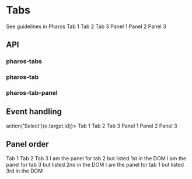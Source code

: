 

<Meta title="Components/Tabs" />

# Tabs

<PharosLink href="https://pharos.jstor.org/components/tabs" target="_blank">
  See guidelines in Pharos
</PharosLink>

<Canvas withToolbar>
  <Story name="Base">
    <PharosTabs>
      <PharosTab id="tab-1" data-panel-id="panel-1">
        Tab 1
      </PharosTab>
      <PharosTab id="tab-2" data-panel-id="panel-2">
        Tab 2
      </PharosTab>
      <PharosTab id="tab-3" data-panel-id="panel-3">
        Tab 3
      </PharosTab>
      <PharosTabPanel id="panel-1" slot="panel">
        Panel 1
      </PharosTabPanel>
      <PharosTabPanel id="panel-2" slot="panel">
        Panel 2
      </PharosTabPanel>
      <PharosTabPanel id="panel-3" slot="panel">
        Panel 3
      </PharosTabPanel>
    </PharosTabs>
  </Story>
</Canvas>

## API

### pharos-tabs

<ArgsTable of={PharosTabs} />

### pharos-tab

<ArgsTable of={PharosTab} />

### pharos-tab-panel

<ArgsTable of={PharosTabPanel} />

## Event handling

<Canvas withToolbar>
  <Story name="Events">
    <PharosTabs onPharos-Tab-Selected={(e) => action('Select')(e.target.id)}>
      <PharosTab id="tab-1" data-panel-id="panel-1">
        Tab 1
      </PharosTab>
      <PharosTab id="tab-2" data-panel-id="panel-2">
        Tab 2
      </PharosTab>
      <PharosTab id="tab-3" data-panel-id="panel-3" selected>
        Tab 3
      </PharosTab>
      <PharosTabPanel id="panel-1" slot="panel">
        Panel 1
      </PharosTabPanel>
      <PharosTabPanel id="panel-2" slot="panel">
        Panel 2
      </PharosTabPanel>
      <PharosTabPanel id="panel-3" slot="panel">
        Panel 3
      </PharosTabPanel>
    </PharosTabs>
  </Story>
</Canvas>

## Panel order

<Canvas withToolbar>
  <Story name="Panel Order">
    <PharosTabs>
      <PharosTab id="tab-1" data-panel-id="panel-1">
        Tab 1
      </PharosTab>
      <PharosTab id="tab-2" data-panel-id="panel-2">
        Tab 2
      </PharosTab>
      <PharosTab id="tab-3" data-panel-id="panel-3">
        Tab 3
      </PharosTab>
      <PharosTabPanel id="panel-2" slot="panel">
        I am the panel for tab 2 but listed 1st in the DOM
      </PharosTabPanel>
      <PharosTabPanel id="panel-3" slot="panel">
        I am the panel for tab 3 but listed 2nd in the DOM
      </PharosTabPanel>
      <PharosTabPanel id="panel-1" slot="panel">
        I am the panel for tab 1 but listed 3rd in the DOM
      </PharosTabPanel>
    </PharosTabs>
  </Story>
</Canvas>
